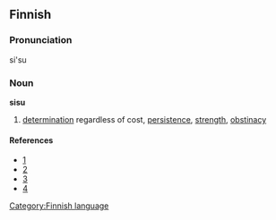 == Finnish ==
[[Category:Finnish language]]
=== Pronunciation ===
si'su
=== Noun ===
'''sisu'''
# [[determination]] regardless of cost, [[persistence]], [[strength]], [[obstinacy]]
==== References ====
* [http://www.finlandia.edu/home.html]
* [http://members.tripod.com/poski8/SISU_2.html]
* [http://www.sisugrp.com/sisuis.htm]
* [http://catpowder.com/spa/sisu.htm]